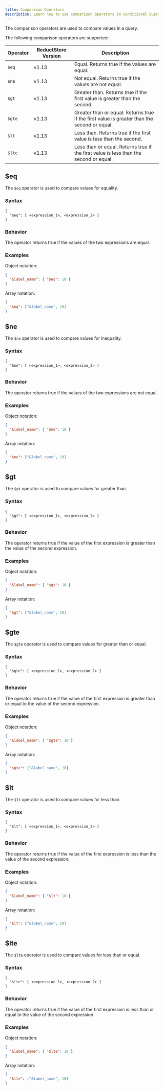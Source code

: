 ```yaml
---
title: Comparison Operators
description: Learn how to use comparison operators in conditional queries to filter data in ReductStore.
---
```


<head>
  <link
    rel="canonical"
    href="https://www.reduct.store/docs/conditional-query/comparison-operators"
  />
</head>

The comparison operators are used to compare values in a query.

The following comparison operators are supported:

| Operator | ReductStore Version | Description                                                                                 |
|----------|---------------------|---------------------------------------------------------------------------------------------|
| `$eq`    | v1.13               | Equal. Returns true if the values are equal.                                                |
| `$ne`    | v1.13               | Not equal. Returns true if the values are not equal.                                        |
| `$gt`    | v1.13               | Greater than. Returns true if the first value is greater than the second.                   |
| `$gte`   | v1.13               | Greater than or equal. Returns true if the first value is greater than the second or equal. |
| `$lt`    | v1.13               | Less than. Returns true if the first value is less than the second.                         |
| `$lte`   | v1.13               | Less than or equal. Returns true if the first value is less than the second or equal.       |

## $eq

The `$eq` operator is used to compare values for equality.

### Syntax

```
{
  "$eq": [ <expression_1>, <expression_2> ]
}
```

### Behavior

The operator returns true if the values of the two expressions are equal.

### Examples

Object notation:

```json
{
  "&label_name": { "$eq": 10 }
}
```

Array notation:

```json
{
  "$eq": ["&label_name", 10]
}
```

## $ne

The `$ne` operator is used to compare values for inequality.

### Syntax

```
{
  "$ne": [ <expression_1>, <expression_2> ]
}
```

### Behavior

The operator returns true if the values of the two expressions are not equal.

### Examples

Object notation:

```json
{
  "&label_name": { "$ne": 10 }
}
```

Array notation:

```json
{
  "$ne": ["&label_name", 10]
}
```

## $gt

The `$gt` operator is used to compare values for greater than.

### Syntax

```
{
  "$gt": [ <expression_1>, <expression_2> ]
}
```

### Behavior

The operator returns true if the value of the first expression is greater than the value of the second expression.

### Examples

Object notation:

```json
{
  "&label_name": { "$gt": 10 }
}
```

Array notation:

```json
{
  "$gt": ["&label_name", 10]
}
```

## $gte

The `$gte` operator is used to compare values for greater than or equal.

### Syntax

```
{
  "$gte": [ <expression_1>, <expression_2> ]
}
```

### Behavior

The operator returns true if the value of the first expression is greater than or equal to the value of the second expression.

### Examples

Object notation:

```json
{
  "&label_name": { "$gte": 10 }
}
```

Array notation:

```json
{
  "$gte": ["&label_name", 10]
}
```

## $lt

The `$lt` operator is used to compare values for less than.

### Syntax

```
{
  "$lt": [ <expression_1>, <expression_2> ]
}
```

### Behavior

The operator returns true if the value of the first expression is less than the value of the second expression.

### Examples

Object notation:

```json
{
  "&label_name": { "$lt": 10 }
}
```

Array notation:

```json
{
  "$lt": ["&label_name", 10]
}
```

## $lte

The `$lte` operator is used to compare values for less than or equal.

### Syntax

```
{
  "$lte": [ <expression_1>, <expression_2> ]
}
```

### Behavior

The operator returns true if the value of the first expression is less than or equal to the value of the second expression.

### Examples

Object notation:

```json
{
  "&label_name": { "$lte": 10 }
}
```

Array notation:

```json
{
  "$lte": ["&label_name", 10]
}
```
